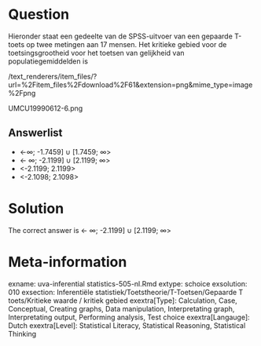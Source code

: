 Question
========

Hieronder staat een gedeelte van de SPSS-uitvoer van een gepaarde T-toets op twee metingen aan 17 mensen. Het kritieke gebied voor de toetsingsgrootheid voor het toetsen van gelijkheid van populatiegemiddelden is 

 /text_renderers/item_files/?url=%2Fitem_files%2Fdownload%2F61&extension=png&mime_type=image%2Fpng 

 UMCU19990612-6.png 

Answerlist
----------
* &lt;-&#8734;; -1.7459] &#8746; [1.7459; &#8734;&gt;
* &lt;- &#8734;; -2.1199] &#8746; [2.1199; &#8734;&gt;
* &lt;-2.1199; 2.1199&gt;
* &lt;-2.1098; 2.1098&gt;

Solution
========

The correct answer is  &lt;- &#8734;; -2.1199] &#8746; [2.1199; &#8734;&gt; 

Meta-information
================
exname: uva-inferential statistics-505-nl.Rmd 
extype: schoice 
exsolution: 010 
exsection: Inferentiële statistiek/Toetstheorie/T-Toetsen/Gepaarde T toets/Kritieke waarde / kritiek gebied
exextra[Type]: Calculation, Case, Conceptual, Creating graphs, Data manipulation, Interpretating graph, Interpretating output, Performing analysis, Test choice 
exextra[Langauge]: Dutch 
exextra[Level]: Statistical Literacy, Statistical Reasoning, Statistical Thinking 
